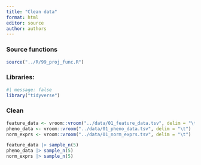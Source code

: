 ```yaml
---
title: "Clean data"
format: html
editor: source
author: authors
---
```


### Source functions

```r
source("../R/99_proj_func.R")
```

### Libraries:

```r
#| message: false
library("tidyverse")
```

### Clean

```r

feature_data <- vroom::vroom("../data/01_feature_data.tsv", delim = "\t")
pheno_data <- vroom::vroom("../data/01_pheno_data.tsv", delim = "\t")
norm_exprs <- vroom::vroom("../data/01_norm_exprs.tsv", delim = "\t")

```

```r

feature_data |> sample_n(5)
pheno_data |> sample_n(5)
norm_exprs |> sample_n(5)

```

```r

```

